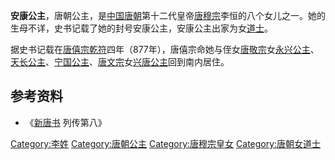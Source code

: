 {{東亞女性歷史人物
| 名稱=安康公主
| 身份=[[唐朝|唐朝]]公主
| 畫像=
| 說明=
| 姓=李
| 名=
| 封爵=[[公主|公主]]
| 位號=
| 封號=安康公主
| 出生年=
| 逝世年=
| 諡號=
| 墳墓=
| 父親=[[唐穆宗|唐穆宗]]
| 同胞兄弟=
| 母親=
}}
'''安康公主'''，唐朝公主，是[[中国|中国]][[唐朝|唐朝]]第十二代皇帝[[唐穆宗|唐穆宗]]李恒的八个女儿之一。她的生母不详，史书记载了她的封号安康公主，安康公主出家为女[[道士|道士]]。

据史书记载在[[唐僖宗|唐僖宗]][[乾符|乾符]]四年（877年），唐僖宗命她与侄女[[唐敬宗|唐敬宗]]女[[永兴公主_(唐朝)|永兴公主]]、[[天长公主|天长公主]]、[[宁国公主_(唐敬宗)|宁国公主]]、[[唐文宗|唐文宗]]女[[兴唐公主|兴唐公主]]回到南内居住。
== 参考资料 ==
*《[[新唐书|新唐书]] 列传第八》
{{唐穆宗皇室}}
{{唐朝人小作品}}
[[Category:李姓|Category:李姓]]
[[Category:唐朝公主|Category:唐朝公主]]
[[Category:唐穆宗皇女|Category:唐穆宗皇女]]
[[Category:唐朝女道士|Category:唐朝女道士]]